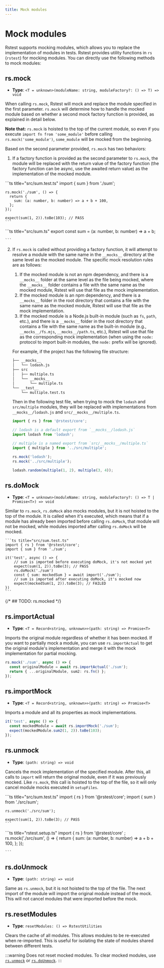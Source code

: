 ```yaml
---
title: Mock modules
---
```


# Mock modules

Rstest supports mocking modules, which allows you to replace the implementation of modules in tests. Rstest provides utility functions in `rs` (`rstest`) for mocking modules. You can directly use the following methods to mock modules:

## rs.mock

- **Type**: `<T = unknown>(moduleName: string, moduleFactory?: () => T) => void`

When calling `rs.mock`, Rstest will mock and replace the module specified in the first parameter. `rs.mock` will determine how to handle the mocked module based on whether a second mock factory function is provided, as explained in detail below.

**Note that:** `rs.mock` is hoisted to the top of the current module, so even if you execute `import fn from 'some_module'` before calling `rs.mock('some_module')`, `some_module` will be mocked from the beginning.

Based on the second parameter provided, `rs.mock` has two behaviors:

1. If a factory function is provided as the second parameter to `rs.mock`, the module will be replaced with the return value of the factory function (the factory function can be async, use the awaited return value) as the implementation of the mocked module.

<div style={{ display: 'flex', gap: '1rem' }}>
  <div>
    ```ts title="src/sum.test.ts"
    import { sum } from './sum';

    rs.mock('./sum', () => {
      return {
        sum: (a: number, b: number) => a + b + 100,
      };
    });

    expect(sum(1, 2)).toBe(103); // PASS
    ```

</div>
  <div>
    ```ts title="src/sum.ts"
    export const sum = (a: number, b: number) => a + b;

    ```

  </div>
</div>

2. If `rs.mock` is called without providing a factory function, it will attempt to resolve a module with the same name in the `__mocks__` directory at the same level as the mocked module. The specific mock resolution rules are as follows:
   1. If the mocked module is not an npm dependency, and there is a `__mocks__` folder at the same level as the file being mocked, where the `__mocks__` folder contains a file with the same name as the mocked module, Rstest will use that file as the mock implementation.
   2. If the mocked module is an npm dependency, and there is a `__mocks__` folder in the root directory that contains a file with the same name as the mocked module, Rstest will use that file as the mock implementation.
   3. If the mocked module is a Node.js built-in module (such as `fs`, `path`, etc.), and there is a `__mocks__` folder in the root directory that contains a file with the same name as the built-in module (e.g., `__mocks__/fs.mjs`, `__mocks__/path.ts`, etc.), Rstest will use that file as the corresponding mock implementation (when using the `node:` protocol to import built-in modules, the `node:` prefix will be ignored).

   For example, if the project has the following file structure:

   ```txt
   ├── __mocks__
   │   └── lodash.js
   ├── src
   │   ├── multiple.ts
   │   └── __mocks__
   │       └── multiple.ts
   └── __test__
       └── multiple.test.ts
   ```

   Then in the following test file, when trying to mock the `lodash` and `src/multiple` modules, they will be replaced with implementations from `__mocks__/lodash.js` and `src/__mocks__/multiple.ts`.

   ```ts title="src/multiple.test.ts"
   import { rs } from '@rstest/core';

   // lodash is a default export from `__mocks__/lodash.js`
   import lodash from 'lodash';

   // multiple is a named export from `src/__mocks__/multiple.ts`
   import { multiple } from '../src/multiple';

   rs.mock('lodash');
   rs.mock('../src/multiple');

   lodash.random(multiple(1, 2), multiple(3, 4));
   ```

## rs.doMock

- **Type**: `<T = unknown>(moduleName: string, moduleFactory?: () => T | Promise<T>) => void`

Similar to `rs.mock`, `rs.doMock` also mocks modules, but it is not hoisted to the top of the module. It is called when it's executed, which means that if a module has already been imported before calling `rs.doMock`, that module will not be mocked, while modules imported after calling `rs.doMock` will be mocked.

    ```ts title="src/sum.test.ts"
    import { rs } from '@rstest/core';
    import { sum } from './sum';

    it('test', async () => {
        // sum is imported before executing doMock, it's not mocked yet
        expect(sum(1, 2)).toBe(3); // PASS
        rs.doMock('./sum')
        const { sum: mockedSum } = await import('./sum');
        // sum is imported after executing doMock, it's mocked now
        expect(mockedSum(1, 2)).toBe(3); // FAILED
    })
    ```

{/* ## TODO: rs.mocked */}

## rs.importActual

- **Type**: `<T = Record<string, unknown>>(path: string) => Promise<T>`

Imports the original module regardless of whether it has been mocked. If you want to partially mock a module, you can use `rs.importActual` to get the original module's implementation and merge it with the mock implementation for partial mocking.

```ts title="src/sum.test.ts"
rs.mock('./sum', async () => {
  const originalModule = await rs.importActual('./sum');
  return { ...originalModule, sum2: rs.fn() };
});
```

## rs.importMock

- **Type**: `<T = Record<string, unknown>>(path: string) => Promise<T>`

Imports a module and all its properties as mock implementations.

```ts title="src/sum.test.ts"
it('test', async () => {
  const mockedModule = await rs.importMock('./sum');
  expect(mockedModule.sum2(1, 2)).toBe(103);
});
```

## rs.unmock

- **Type**: `(path: string) => void`

Cancels the mock implementation of the specified module. After this, all calls to `import` will return the original module, even if it was previously mocked. Like `rs.mock`, this call is hoisted to the top of the file, so it will only cancel module mocks executed in `setupFiles`.

<div style={{ display: 'flex', gap: '1rem' }}>
  <div>
    ```ts title="src/sum.test.ts"
    import { rs } from '@rstest/core';
    import { sum } from './src/sum';

    rs.unmock('./src/sum');

    expect(sum(1, 2)).toBe(3); // PASS
    ```

</div>
  <div>
    ```ts title="rstest.setup.ts"
    import { rs } from '@rstest/core'
    ;
    rs.mock('./src/sum', () => {
      return {
        sum: (a: number, b: number) => a + b + 100,
      };
    });

    ```

  </div>
</div>

## rs.doUnmock

- **Type**: `(path: string) => void`

Same as `rs.unmock`, but it is not hoisted to the top of the file. The next import of the module will import the original module instead of the mock. This will not cancel modules that were imported before the mock.

## rs.resetModules

- **Type**: `resetModules: () => RstestUtilities`

Clears the cache of all modules. This allows modules to be re-executed when re-imported. This is useful for isolating the state of modules shared between different tests.

:::warning
Does not reset mocked modules. To clear mocked modules, use [`rs.unmock`](#rsunmock) or [`rs.doUnmock`](#rsdounmock).
:::

